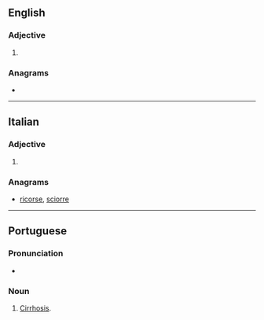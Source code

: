 ==English==

===Adjective===
{{en-adj|-}}

# {{alternative spelling of|cirrhose|lang=en}}

===Anagrams===
* {{anagrams|en|a=ceiorrs|Crosier|corries|crosier|orrices}}

----

==Italian==

===Adjective===
{{head|it|adjective form}}

# {{feminine plural of|cirroso|lang=it}}

===Anagrams===
* [[ricorse#Italian|ricorse]], [[sciorre#Italian|sciorre]]

----

==Portuguese==

===Pronunciation===
* {{rhymes|ɔzi|lang=pt}}

===Noun===
{{pt-noun|f}}

# [[cirrhosis|Cirrhosis]].